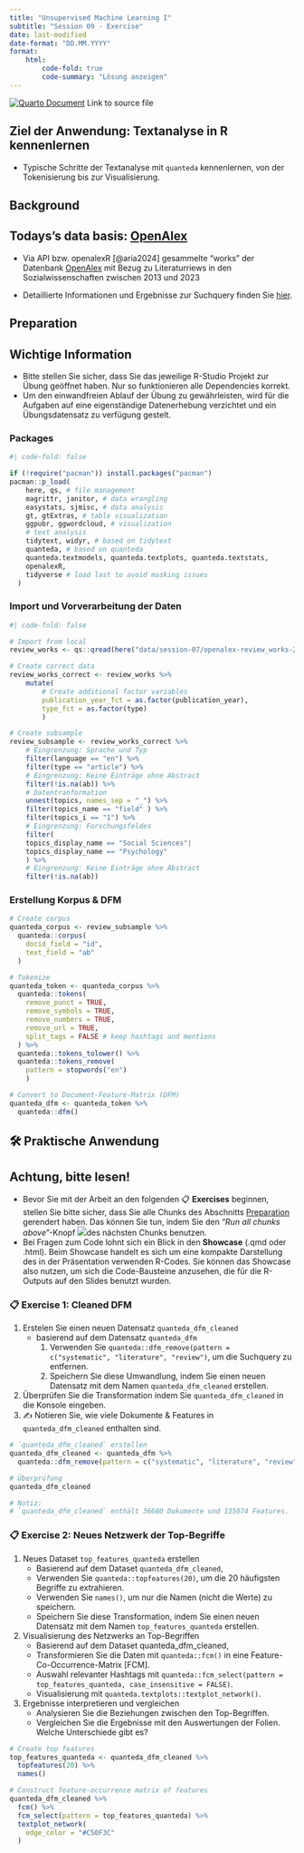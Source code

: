 ```yaml
---
title: "Unsupervised Machine Learning I"
subtitle: "Session 09 - Exercise"
date: last-modified
date-format: "DD.MM.YYYY"
format:
    html: 
        code-fold: true
        code-summary: "Lösung anzeigen"
---
```


::: {.callout-tip icon="false"}
[![Quarto Document](https://raw.githubusercontent.com/faucommsci/teaching_materials/main/images/badges/badge-quarto_document.svg)](https://github.com/faucommsci/ps_24/blob/main/exercises/ms-exercise-09_solution.qmd) Link to source file
:::

::: callout-note
## Ziel der Anwendung: Textanalyse in R kennenlernen

-   Typische Schritte der Textanalyse mit `quanteda` kennenlernen, von der Tokenisierung bis zur Visualisierung.
:::

## Background

::: callout-tip
## Todays's data basis: [OpenAlex](https://openalex.org/)

-   Via API bzw. openalexR [@aria2024] gesammelte "works" der Datenbank [OpenAlex](https://openalex.org/) mit Bezug zu Literaturriews in den Sozialwissenschaften zwischen 2013 und 2023

-   Detaillierte Informationen und Ergebnisse zur Suchquery finden Sie [hier](https://openalex.org/works?page=1&filter=display_name.search%3A%28literature%20OR%20systematic%29%20AND%20review,primary_topic.domain.id%3Adomains%2F2,publication_year%3A2014%20-%202024&group_by=publication_year,open_access.is_oa,primary_topic.field.id).
:::

## Preparation

::: callout-important
## Wichtige Information

-   Bitte stellen Sie sicher, dass Sie das jeweilige R-Studio Projekt zur Übung geöffnet haben. Nur so funktionieren alle Dependencies korrekt.
-   Um den einwandfreien Ablauf der Übung zu gewährleisten, wird für die Aufgaben auf eine eigenständige Datenerhebung verzichtet und ein Übungsdatensatz zu verfügung gestelt.
:::

### Packages

```r
#| code-fold: false

if (!require("pacman")) install.packages("pacman")
pacman::p_load(
    here, qs, # file management
    magrittr, janitor, # data wrangling
    easystats, sjmisc, # data analysis
    gt, gtExtras, # table visualization
    ggpubr, ggwordcloud, # visualization
    # text analysis    
    tidytext, widyr, # based on tidytext
    quanteda, # based on quanteda
    quanteda.textmodels, quanteda.textplots, quanteda.textstats, 
    openalexR, 
    tidyverse # load last to avoid masking issues
  )
```

### Import und Vorverarbeitung der Daten

```r
#| code-fold: false

# Import from local
review_works <- qs::qread(here("data/session-07/openalex-review_works-2013_2023.qs"))

# Create correct data
review_works_correct <- review_works %>% 
    mutate(
        # Create additional factor variables
        publication_year_fct = as.factor(publication_year), 
        type_fct = as.factor(type)
        )

# Create subsample
review_subsample <- review_works_correct %>%
    # Eingrenzung: Sprache und Typ
    filter(language == "en") %>% 
    filter(type == "article") %>%
    # Eingrenzung: Keine Einträge ohne Abstract
    filter(!is.na(ab)) %>% 
    # Datentranformation
    unnest(topics, names_sep = "_") %>%
    filter(topics_name == "field" ) %>% 
    filter(topics_i == "1") %>% 
    # Eingrenzung: Forschungsfeldes
    filter(
    topics_display_name == "Social Sciences"|
    topics_display_name == "Psychology"
    ) %>% 
    # Eingrenzung: Keine Einträge ohne Abstract
    filter(!is.na(ab))   
```

### Erstellung Korpus & DFM

```r
# Create corpus
quanteda_corpus <- review_subsample %>% 
  quanteda::corpus(
    docid_field = "id", 
    text_field = "ab"
  )

# Tokenize
quanteda_token <- quanteda_corpus %>% 
  quanteda::tokens(
    remove_punct = TRUE,
    remove_symbols = TRUE, 
    remove_numbers = TRUE, 
    remove_url = TRUE, 
    split_tags = FALSE # keep hashtags and mentions
  ) %>% 
  quanteda::tokens_tolower() %>% 
  quanteda::tokens_remove(
    pattern = stopwords("en")
    )

# Convert to Document-Feature-Matrix (DFM)
quanteda_dfm <- quanteda_token %>% 
  quanteda::dfm()
```

## 🛠️ Praktische Anwendung

::: callout-important
## Achtung, bitte lesen!

-   Bevor Sie mit der Arbeit an den folgenden 📋 **Exercises** beginnen, stellen Sie bitte sicher, dass Sie alle Chunks des Abschnitts [Preparation] gerendert haben. Das können Sie tun, indem Sie den "*Run all chunks above*"-Knopf ![](/img/rstudio-button-render_all_chunks_above.png)des nächsten Chunks benutzen.
-   Bei Fragen zum Code lohnt sich ein Blick in den **Showcase** (.qmd oder .html). Beim Showcase handelt es sich um eine kompakte Darstellung des in der Präsentation verwenden R-Codes. Sie können das Showcase also nutzen, um sich die Code-Bausteine anzusehen, die für die R-Outputs auf den Slides benutzt wurden.
:::

### 📋 Exercise 1: Cleaned DFM

1.  Erstelen Sie einen neuen Datensatz `quanteda_dfm_cleaned`
    -   basierend auf dem Datensatz `quanteda_dfm`
        1.  Verwenden Sie `quanteda::dfm_remove(pattern = c("systematic", "literature", "review")`, um die Suchquery zu entfernen.
        2.  Speichern Sie diese Umwandlung, indem Sie einen neuen Datensatz mit dem Namen `quanteda_dfm_cleaned` erstellen.
2.  Überprüfen Sie die Transformation indem Sie `quanteda_dfm_cleaned` in die Konsole eingeben.
3.  ✍️ Notieren Sie, wie viele Dokumente & Features in `quanteda_dfm_cleaned` enthalten sind.

```r

# `quanteda_dfm_cleaned` erstellen
quanteda_dfm_cleaned <- quanteda_dfm %>% 
  quanteda::dfm_remove(pattern = c("systematic", "literature", "review"))

# Überprüfung
quanteda_dfm_cleaned

# Notiz:
# `quanteda_dfm_cleaned` enthält 36680 Dokumente und 135074 Features.

```

### 📋 Exercise 2: Neues Netzwerk der Top-Begriffe

1.  Neues Dataset `top_features_quanteda` erstellen
    -   Basierend auf dem Dataset `quanteda_dfm_cleaned`,
    -   Verwenden Sie `quanteda::topfeatures(20)`, um die 20 häufigsten Begriffe zu extrahieren.
    -   Verwenden Sie `names()`, um nur die Namen (nicht die Werte) zu speichern.
    -   Speichern Sie diese Transformation, indem Sie einen neuen Datensatz mit dem Namen `top_features_quanteda` erstellen.
2.  Visualisierung des Netzwerks an Top-Begriffen
    -   Basierend auf dem Dataset quanteda_dfm_cleaned,
    -   Transformieren Sie die Daten mit `quanteda::fcm()` in eine Feature-Co-Occurrence-Matrix \[FCM\].
    -   Auswahl relevanter Hashtags mit `quanteda::fcm_select(pattern = top_features_quanteda, case_insensitive = FALSE)`.
    -   Visualisierung mit `quanteda.textplots::textplot_network()`.
3.  Ergebnisse interpretieren und vergleichen
    -   Analysieren Sie die Beziehungen zwischen den Top-Begriffen.
    -   Vergleichen Sie die Ergebnisse mit den Auswertungen der Folien. Welche Unterschiede gibt es?

```r
# Create top features
top_features_quanteda <- quanteda_dfm_cleaned %>% 
  topfeatures(20) %>% 
  names()

# Construct feature-occurrence matrix of features
quanteda_dfm_cleaned %>% 
  fcm() %>% 
  fcm_select(pattern = top_features_quanteda) %>% 
  textplot_network(
    edge_color = "#C50F3C"
  ) 
```